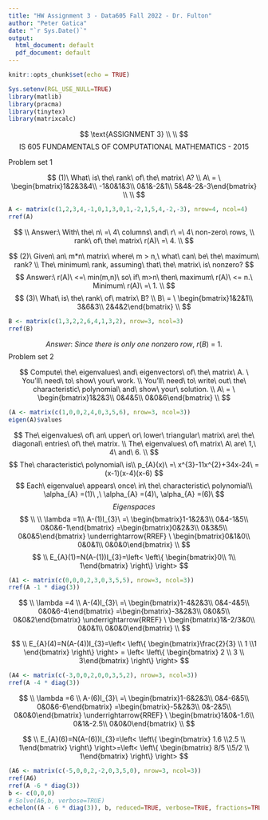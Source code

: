 ```yaml
---
title: "HW Assignment 3 - Data605 Fall 2022 - Dr. Fulton"
author: "Peter Gatica"
date: "`r Sys.Date()`"
output:
  html_document: default
  pdf_document: default
---
```

```r
knitr::opts_chunk$set(echo = TRUE)
```

```r
Sys.setenv(RGL_USE_NULL=TRUE)
library(matlib)
library(pracma)
library(tinytex)
library(matrixcalc)
```
$$
\text{ASSIGNMENT 3}
\\ \\
$$
$$
\text{IS 605 FUNDAMENTALS OF COMPUTATIONAL MATHEMATICS - 2015}
$$

Problem set 1

$$
(1)\ What\ is\ the\ rank\ of\ the\ matrix\ A?
\\
A\ = \ \begin{bmatrix}1&2&3&4\\ -1&0&1&3\\ 0&1&-2&1\\ 5&4&-2&-3\end{bmatrix}
\\
\\
$$

```r
A <- matrix(c(1,2,3,4,-1,0,1,3,0,1,-2,1,5,4,-2,-3), nrow=4, ncol=4)
rref(A)
```

$$
\\
Answer:\ With\ the\ n\ =\ 4\ columns\ and\ r\ =\ 4\ non-zero\ rows,
\\ rank\ of\ the\ matrix\ r(A)\ =\ 4. 
\\
$$

$$
(2)\ Given\ an\ m*n\ matrix\ where\ m > n,\ 
what\ can\ be\ the\ maximum\ rank?
\\ The\ minimum\ rank, assuming\ that\ the\ matrix\ is\ nonzero?
$$
$$
Answer:\ r(A)\ <=\ min(m,n)\ so\ if\ m>n\ then\ maximum\ r(A)\ <= n.\ Minimum\ r(A)\ =\ 1.
\\
$$
$$
(3)\ What\ is\ the\ rank\ of\ matrix\ B?
\\ 
B\ = \ \begin{bmatrix}1&2&1\\ 3&6&3\\ 2&4&2\end{bmatrix}
\\ 
$$
```r
B <- matrix(c(1,3,2,2,6,4,1,3,2), nrow=3, ncol=3)
rref(B)
```
$$
Answer:\ Since\ there\ is\ only\ one\ nonzero\ row,\ r(B)\ =\ 1.
$$
Problem set 2

$$
Compute\ the\ eigenvalues\ and\ eigenvectors\ of\ the\ matrix\ A. \ You’ll\ need\ to\ show\ your\ work.
\\ You’ll\ need\ to\ write\ out\ the\ characteristic\ polynomial\ and\ show\ your\ solution.
\\
A\ = \ \begin{bmatrix}1&2&3\\ 0&4&5\\ 0&0&6\end{bmatrix}
\\
$$

```r
(A <- matrix(c(1,0,0,2,4,0,3,5,6), nrow=3, ncol=3))
eigen(A)$values
```

$$
The\ eigenvalues\ of\ an\ upper\ or\ lower\ triangular\ matrix\ are\ the\ diagonal\ entries\ of\ the\ matrix.
\\ The\ eigenvalues\ of\ matrix\ A\ are\ 1,\ 4\ and\ 6.
\\
$$
$$
The\  characteristic\  polynomial\  is\\
p_{A}(x)\  =\ x^{3}-11x^{2}+34x-24\ = (x-1)(x-4)(x-6)
$$
$$
Each\  eigenvalue\  appears\  once\ in\  the\  characteristic\  polynomial\\
  \alpha_{A} =(1)\ ,\  \alpha_{A} =(4)\,   \alpha_{A} =(6)\
$$
$$
Eigenspaces
$$
$$
\\
\\
\lambda =1\\
A-(1)I_{3}\  =\  \begin{bmatrix}1-1&2&3\\ 0&4-1&5\\ 0&0&6-1\end{bmatrix} =\begin{bmatrix}0&2&3\\ 0&3&5\\ 0&0&5\end{bmatrix} \underrightarrow{RREF} \  \begin{bmatrix}0&1&0\\ 0&0&1\\ 0&0&0\end{bmatrix} 
\\
$$
$$
\\
E_{A}(1)=N(A-(1))I_{3}=\left< \left\{ \begin{bmatrix}0\\ 1\\ 1\end{bmatrix} \right\}  \right>  
$$

```r
(A1 <- matrix(c(0,0,0,2,3,0,3,5,5), nrow=3, ncol=3))
rref(A -1 * diag(3))
```

$$
\\
\lambda =4
\\  A-(4)I_{3}\  =\  \begin{bmatrix}1-4&2&3\\ 0&4-4&5\\ 0&0&6-4\end{bmatrix} =\begin{bmatrix}-3&2&3\\ 0&0&5\\ 0&0&2\end{bmatrix} \underrightarrow{RREF} \  \begin{bmatrix}1&-2/3&0\\ 0&0&1\\ 0&0&0\end{bmatrix} 
\\
$$

$$
\\
E_{A}(4)=N(A-(4))I_{3}=\left< \left\{ \begin{bmatrix}\frac{2}{3} \\ 1 \\1 \end{bmatrix} \right\}  \right> = \left< \left\{ \begin{bmatrix} 2 \\ 3 \\ 3\end{bmatrix} \right\}  \right>   
$$

```r
(A4 <- matrix(c(-3,0,0,2,0,0,3,5,2), nrow=3, ncol=3))
rref(A -4 * diag(3))
```
$$
\\
\lambda =6
\\  A-(6)I_{3}\  =\  \begin{bmatrix}1-6&2&3\\ 0&4-6&5\\ 0&0&6-6\end{bmatrix} =\begin{bmatrix}-5&2&3\\ 0&-2&5\\ 0&0&0\end{bmatrix} \underrightarrow{RREF} \  \begin{bmatrix}1&0&-1.6\\ 0&1&-2.5\\ 0&0&0\end{bmatrix} 
\\
$$

$$
\\
E_{A}(6)=N(A-(6))I_{3}=\left< \left\{ \begin{bmatrix} 1.6 \\2.5 \\ 1\end{bmatrix} \right\}  \right>=\left< \left\{ \begin{bmatrix} 8/5 \\5/2 \\ 1\end{bmatrix} \right\}  \right>
$$

```r
(A6 <- matrix(c(-5,0,0,2,-2,0,3,5,0), nrow=3, ncol=3))
rref(A6)
rref(A -6 * diag(3))
b <- c(0,0,0)
# Solve(A6,b, verbose=TRUE)
echelon((A - 6 * diag(3)), b, reduced=TRUE, verbose=TRUE, fractions=TRUE)
```

